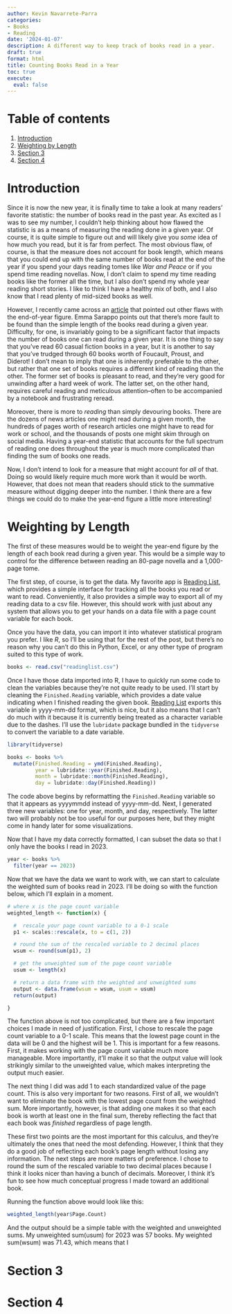 ```yaml
---
author: Kevin Navarrete-Parra
categories:
- Books
- Reading
date: '2024-01-07'
description: A different way to keep track of books read in a year.
draft: true
format: html
title: Counting Books Read in a Year
toc: true
execute: 
  eval: false
---
```


# Table of contents
1. [Introduction](#section1)
2. [Weighting by Length](#section2)
3. [Section 3](#section3)
4. [Section 4](#section4)


# Introduction <a name="section1"></a>

Since it is now the new year, it is finally time to take a look at many readers' favorite statistic: the number of books read in the past year. As excited as I was to see my number, I couldn't help thinking about how flawed the statistic is as a means of measuring the reading done in a given year. Of course, it is quite simple to figure out and will likely give you *some* idea of how much you read, but it is far from perfect. The most obvious flaw, of course, is that the measure does not account for book length, which means that you could end up with the same number of books read at the end of the year if you spend your days reading tomes like *War and Peace* or if you spend time reading novellas. Now, I don't claim to spend my time reading books like the former all the time, but I also don't spend my whole year reading short stories. I like to think I have a healthy mix of both, and I also know that I read plenty of mid-sized books as well. 

However, I recently came across an [article][2] that pointed out other flaws with the end-of-year figure. Emma Sarappo points out that there's more fault to be found than the simple length of the books read during a given year. Difficulty, for one, is invariably going to be a significant factor that impacts the number of books one can read during a given year. It is one thing to say that you've read 60 casual fiction books in a year, but it is another to say that you've trudged through 60 books worth of Foucault, Proust, and Diderot! I don't mean to imply that one is inherently preferable to the other, but rather that one set of books requires a different kind of reading than the other. The former set of books is pleasant to read, and they're very good for unwinding after a hard week of work. The latter set, on the other hand, requires careful reading and meticulous attention--often to be accompanied by a notebook and frustrating reread. 

Moreover, there is more to *reading* than simply devouring books. There are the dozens of news articles one might read during a given month, the hundreds of pages worth of research articles one might have to read for work or school, and the thousands of posts one might skim through on social media. Having a year-end statistic that accounts for the full spectrum of reading one does throughout the year is much more complicated than finding the sum of books one reads.

Now, I don't intend to look for a measure that might account for *all* of that. Doing so would likely require much more work than it would be worth. However, that does not mean that readers should stick to the summative measure without digging deeper into the number. I think there are a few things we could do to make the year-end figure a little more interesting!

# Weighting by Length <a name="section2"></a>

The first of these measures would be to weight the year-end figure by the length of each book read during a given year. This would be a simple way to control for the difference between reading an 80-page novella and a 1,000-page tome. 

The first step, of course, is to get the data. My favorite app is [Reading List][3], which provides a simple interface for tracking all the books you read or want to read. Conveniently, it also provides a simple way to export all of my reading data to a csv file. However, this should work with just about any system that allows you to get your hands on a data file with a page count variable for each book.

Once you have the data, you can import it into whatever statistical program you prefer. I like *R*, so I'll be using that for the rest of the post, but there's no reason why you can't do this in Python, Excel, or any other type of program suited to this type of work. 

```r

books <- read.csv("readinglist.csv")

```

Once I have those data imported into R, I have to quickly run some code to clean the variables because they're not quite ready to be used. I'll start by cleaning the `Finished.Reading` variable, which provides a date value indicating when I finished reading the given book. [Reading List][3] exports this variable in yyyy-mm-dd format, which is nice, but it also means that I can't do much with it because it is currently being treated as a character variable due to the dashes. I'll use the `lubridate` package bundled in the `tidyverse` to convert the variable to a date variable. 

```r
library(tidyverse)

books <- books %>%
  mutate(Finished.Reading = ymd(Finished.Reading),
         year = lubridate::year(Finished.Reading),
         month = lubridate::month(Finished.Reading),
         day = lubridate::day(Finished.Reading))
```

The code above begins by reformatting the `Finished.Reading` variable so that it appears as yyyymmdd instead of yyyy-mm-dd. Next, I generated three new variables: one for year, month, and day, respectively. The latter two will probably not be too useful for our purposes here, but they might come in handy later for some visualizations. 

Now that I have my data correctly formatted, I can subset the data so that I only have the books I read in 2023. 

```r
year <- books %>%
  filter(year == 2023)

```

Now that we have the data we want to work with, we can start to calculate the weighted sum of books read in 2023. I'll be doing so with the function below, which I'll explain in a moment. 

```r

# where x is the page count variable
weighted_length <- function(x) {

  #  rescale your page count variable to a 0-1 scale
  p1 <- scales::rescale(x, to = c(1, 2))

  # round the sum of the rescaled variable to 2 decimal places
  wsum <- round(sum(p1), 2)

  # get the unweighted sum of the page count variable
  usum <- length(x)

  # return a data frame with the weighted and unweighted sums
  output <- data.frame(wsum = wsum, usum = usum)
  return(output)

}

```

The function above is not too complicated, but there are a few important choices I made in need of justification. First, I chose to rescale the page count variable to a 0-1 scale. This means that the lowest page count in the data will be 0 and the highest will be 1. This is important for a few reasons. First, it makes working with the page count variable much more manageable. More importantly, it'll make it so that the output value will look strikingly similar to the unweighted value, which makes interpreting the output much easier. 

The next thing I did was add 1 to each standardized value of the page count. This is also very important for two reasons. First of all, we wouldn't want to eliminate the book with the lowest page count from the weighted sum. More importantly, however, is that adding one makes it so that each book is worth at least one in the final sum, thereby reflecting the fact that each book was *finished* regardless of page length. 

These first two points are the most important for this calculus, and they're ultimately the ones that need the most defending. However, I think that they do a good job of reflecting each book's page length without losing any information. The next steps are more matters of preference. I chose to round the sum of the rescaled variable to two decimal places because I think it looks nicer than having a bunch of decimals. Moreover, I think it's fun to see how much conceptual progress I made toward an additional book. 

Running the function above would look like this: 

```r

weighted_length(year$Page.Count)

```

And the output should be a simple table with the weighted and unweighted sums. My unweighted sum(usum) for 2023 was 57 books. My weighted sum(wsum) was 71.43, which means that I 






# Section 3 <a name="section3"></a>








# Section 4 <a name="section4"></a>





[1]: navark4@unlv.nevada.edu

[2]: https://www.theatlantic.com/newsletters/archive/2024/01/books-briefing-against-counting-books-new-year/677031/

[3]: https://readinglist.app/